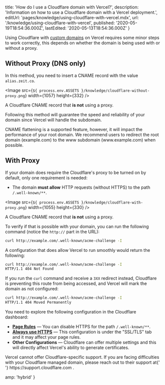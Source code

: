 
  title: 'How do I use a Cloudflare domain with Vercel?',
  description:
    'Information on how to use a Cloudflare domain with a Vercel deployment.',
  editUrl: 'pages/knowledge/using-cloudflare-with-vercel.mdx',
  url: '/knowledge/using-cloudflare-with-vercel',
  published: '2020-05-19T18:54:36.000Z',
  lastEdited: '2020-05-13T18:54:36.000Z'
}

Using Cloudflare with [custom domains](/docs/v2/custom-domains) on Vercel requires some minor steps to work correctly, this depends on whether the domain is being used with or without a proxy.

## Without Proxy (DNS only)

In this method, you need to insert a CNAME record with the value `alias.zeit.co`.

<Image
  src={`${
    process.env.ASSETS
  }/knowledge/cloudflare-without-proxy.png`}
  width={1057}
  height={332}
/>
<Caption>A Cloudflare CNAME record that <strong>is not</strong> using a proxy.</Caption>

Following this method will guarantee the speed and reliability of your domain since Vercel will handle the subdomain.

<Note>
  CNAME flattening is a supported feature, however, it will impact the
  performance of your root domain. We recommend users to redirect the root
  domain (example.com) to the <InlineCode>www</InlineCode> subdomain
  (www.example.com) when possible.
</Note>

## With Proxy

If your domain does require the Cloudflare's proxy to be turned on by default, only one requirement is needed:

- The domain **must allow** HTTP requests (without HTTPS) to the path `/.well-known/**`.

<Image
  src={`${
    process.env.ASSETS
  }/knowledge/cloudflare-with-proxy.png`}
  width={1055}
  height={330}
/>
<Caption>A Cloudflare CNAME record that <strong>is not</strong> using a proxy.</Caption>

To verify if that is possible with your domain, you can run the following command (notice the `http://` part in the URL):

```bash
curl http://example.com/.well-known/acme-challenge -I
```

A configuration that does allow Vercel to run smoothly would return the following:

```bash
curl http://example.com/.well-known/acme-challenge -I
HTTP/1.1 404 Not Found
```

If you run the `curl` command and receive a `3XX` redirect instead, Cloudflare is preventing this route from being accessed, and Vercel will mark the domain as not configured:

```bash
curl http://example.com/.well-known/acme-challenge -I
HTTP/1.1 404 Moved Permanently
```

You need to explore the following configuration in the Cloudflare dashboard:

- [**Page Rules**](https://support.cloudflare.com/hc/en-us/articles/218411427-Understanding-and-Configuring-Cloudflare-Page-Rules-Page-Rules-Tutorial-) — You can disable HTTPS for the path `/.well-known/**`.
- **[Always use HTTPS](https://support.cloudflare.com/hc/en-us/articles/204144518-SSL-FAQ)** — This configuration is under the "SSL/TLS" tab and it may affect your page rules.
- **Other Configurations** — Cloudflare can offer multiple settings and this will directly affect Vercel's ability to generate certificates.

<Note>
  Vercel cannot offer Cloudflare-specific support. If you are facing
  difficulties with your Cloudflare managed domain, please reach out to their
  support at{' '}
  <Link href="https://support.cloudflare.com/">
    https://support.cloudflare.com
  </Link>
  .
</Note>


  amp: 'hybrid'
}
